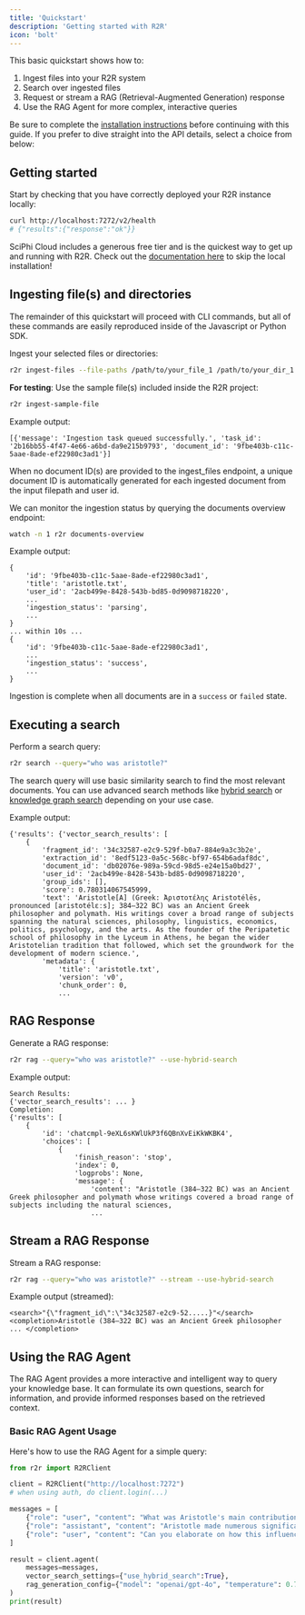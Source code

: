 ```yaml
---
title: 'Quickstart'
description: 'Getting started with R2R'
icon: 'bolt'
---
```


This basic quickstart shows how to:

1. Ingest files into your R2R system
2. Search over ingested files
3. Request or stream a RAG (Retrieval-Augmented Generation) response
4. Use the RAG Agent for more complex, interactive queries

Be sure to complete the [installation instructions](/documentation/installation) before continuing with this guide. If you prefer to dive straight into the API details, select a choice from below:

<CardGroup cols={3}>
  <Card title="API Reference" icon="message-code" href="/api-reference/introduction" />
  <Card title="Python SDK" icon="python" href="/documentation/python-sdk" />
  <Card title="Javascript SDK" icon="js" href="/documentation/js-sdk" />
</CardGroup>


## Getting started

Start by checking that you have correctly deployed your R2R instance locally:

```bash
curl http://localhost:7272/v2/health
# {"results":{"response":"ok"}}
```

<Note>SciPhi Cloud includes a generous free tier and is the quickest way to get up and running with R2R. Check out the [documentation here](/sciphi-cloud/deploy) to skip the local installation! </Note>


## Ingesting file(s) and directories

The remainder of this quickstart will proceed with CLI commands, but all of these commands are easily reproduced inside of the Javascript or Python SDK.

Ingest your selected files or directories:

```bash
r2r ingest-files --file-paths /path/to/your_file_1 /path/to/your_dir_1 ...
```

**For testing**: Use the sample file(s) included inside the R2R project:

```bash
r2r ingest-sample-file
```

Example output:
```plaintext
[{'message': 'Ingestion task queued successfully.', 'task_id': '2b16bb55-4f47-4e66-a6bd-da9e215b9793', 'document_id': '9fbe403b-c11c-5aae-8ade-ef22980c3ad1'}]
```

<Info>When no document ID(s) are provided to the ingest_files endpoint, a unique document ID is automatically generated for each ingested document from the input filepath and user id.</Info>

We can monitor the ingestion status by querying the documents overview endpoint:
```bash
watch -n 1 r2r documents-overview
```

Example output:
```plaintext
{
    'id': '9fbe403b-c11c-5aae-8ade-ef22980c3ad1',
    'title': 'aristotle.txt',
    'user_id': '2acb499e-8428-543b-bd85-0d9098718220',
    ...
    'ingestion_status': 'parsing',
    ...
}
... within 10s ...
{
    'id': '9fbe403b-c11c-5aae-8ade-ef22980c3ad1',
    ...
    'ingestion_status': 'success',
    ...
}
```

Ingestion is complete when all documents are in a `success` or `failed` state.
## Executing a search

Perform a search query:

```bash
r2r search --query="who was aristotle?"
```

The search query will use basic similarity search to find the most relevant documents. You can use advanced search methods like [hybrid search](/cookbooks/hybrid-search) or [knowledge graph search](/cookbooks/graphrag) depending on your use case.

Example output:
```plaintext
{'results': {'vector_search_results': [
    {
        'fragment_id': '34c32587-e2c9-529f-b0a7-884e9a3c3b2e',
        'extraction_id': '8edf5123-0a5c-568c-bf97-654b6adaf8dc',
        'document_id': 'db02076e-989a-59cd-98d5-e24e15a0bd27',
        'user_id': '2acb499e-8428-543b-bd85-0d9098718220',
        'group_ids': [],
        'score': 0.780314067545999,
        'text': 'Aristotle[A] (Greek: Ἀριστοτέλης Aristotélēs, pronounced [aristotélɛːs]; 384–322 BC) was an Ancient Greek philosopher and polymath. His writings cover a broad range of subjects spanning the natural sciences, philosophy, linguistics, economics, politics, psychology, and the arts. As the founder of the Peripatetic school of philosophy in the Lyceum in Athens, he began the wider Aristotelian tradition that followed, which set the groundwork for the development of modern science.',
        'metadata': {
            'title': 'aristotle.txt',
            'version': 'v0',
            'chunk_order': 0,
            ...
```

## RAG Response

Generate a RAG response:

```bash
r2r rag --query="who was aristotle?" --use-hybrid-search
```

Example output:
```plaintext
Search Results:
{'vector_search_results': ... }
Completion:
{'results': [
    {
        'id': 'chatcmpl-9eXL6sKWlUkP3f6QBnXvEiKkWKBK4',
        'choices': [
            {
                'finish_reason': 'stop',
                'index': 0,
                'logprobs': None,
                'message': {
                    'content': "Aristotle (384–322 BC) was an Ancient Greek philosopher and polymath whose writings covered a broad range of subjects including the natural sciences,
                    ...
```

## Stream a RAG Response

Stream a RAG response:

```bash
r2r rag --query="who was aristotle?" --stream --use-hybrid-search
```

Example output (streamed):
```plaintext
<search>"{\"fragment_id\":\"34c32587-e2c9-52.....}"</search>
<completion>Aristotle (384–322 BC) was an Ancient Greek philosopher ... </completion>
```

## Using the RAG Agent

The RAG Agent provides a more interactive and intelligent way to query your knowledge base. It can formulate its own questions, search for information, and provide informed responses based on the retrieved context.

### Basic RAG Agent Usage

Here's how to use the RAG Agent for a simple query:

```python
from r2r import R2RClient

client = R2RClient("http://localhost:7272")
# when using auth, do client.login(...)

messages = [
    {"role": "user", "content": "What was Aristotle's main contribution to philosophy?"},
    {"role": "assistant", "content": "Aristotle made numerous significant contributions to philosophy, but one of his main contributions was in the field of logic and reasoning. He developed a system of formal logic, which is considered the first comprehensive system of its kind in Western philosophy. This system, often referred to as Aristotelian logic or term logic, provided a framework for deductive reasoning and laid the groundwork for scientific thinking."},
    {"role": "user", "content": "Can you elaborate on how this influenced later thinkers?"}
]

result = client.agent(
    messages=messages,
    vector_search_settings={"use_hybrid_search":True},
    rag_generation_config={"model": "openai/gpt-4o", "temperature": 0.7}
)
print(result)
```
